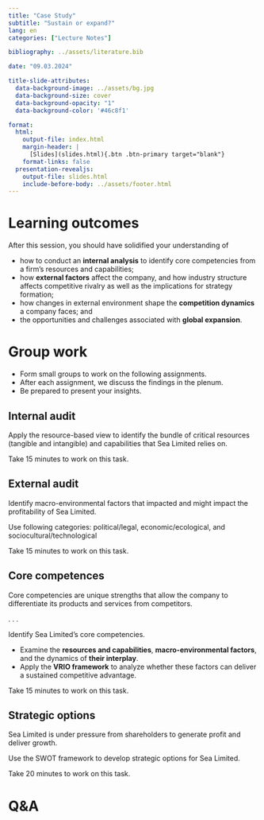 ```yaml
---
title: "Case Study"
subtitle: "Sustain or expand?"
lang: en
categories: ["Lecture Notes"]

bibliography: ../assets/literature.bib

date: "09.03.2024"

title-slide-attributes:
  data-background-image: ../assets/bg.jpg
  data-background-size: cover
  data-background-opacity: "1"
  data-background-color: '#46c8f1'

format: 
  html:
    output-file: index.html
    margin-header: | 
      [Slides](slides.html){.btn .btn-primary target="blank"}
    format-links: false        
  presentation-revealjs:
    output-file: slides.html
    include-before-body: ../assets/footer.html
---
```


# Learning outcomes

After this session, you should have solidified your understanding of

::: incremental
- how to conduct an **internal analysis** to identify core competencies from a firm's resources and capabilities;
- how **external factors** affect the company, and how industry structure affects competitive rivalry as well as the implications for strategy formation;
- how changes in external environment shape the **competition dynamics** a company faces; and
- the opportunities and challenges associated with **global expansion**.
:::

# Group work {.vertical-center background-color="#0333ff"}

:::html-hidden
- Form small groups to work on the following assignments.
- After each assignment, we discuss the findings in the plenum. 
- Be prepared to present your insights.
:::

## Internal audit

:::medium
Apply the resource-based view to identify the bundle of critical resources (tangible and intangible) and capabilities that Sea Limited relies on.
:::

:::smaller
Take 15 minutes to work on this task.
:::

## External audit

:::medium
Identify macro-environmental factors that impacted and might impact the profitability of Sea Limited. 
:::

Use following categories: political/legal, economic/ecological, and sociocultural/technological

:::smaller
Take 15 minutes to work on this task.
:::


## Core competences

Core competencies are unique strengths that allow the company to differentiate its products and services from competitors. 

. . .

:::medium
Identify Sea Limited's core competencies.
:::

:::incremental
- Examine the **resources and capabilities**, **macro-environmental factors**, and the dynamics of **their interplay**.
- Apply the **VRIO framework** to analyze whether these factors can deliver a sustained competitive advantage.
:::

:::fragment
:::smaller
Take 15 minutes to work on this task.
:::
:::

## Strategic options

Sea Limited is under pressure from shareholders to generate profit and deliver growth.

:::fragment

:::medium
Use the SWOT framework to develop strategic options for Sea Limited.
:::

:::smaller
Take 20 minutes to work on this task.
:::

:::

# Q&A {.html-hidden .unlisted .vertical-center background-color="#0333ff" background-image="../assets/bg.jpg"}

